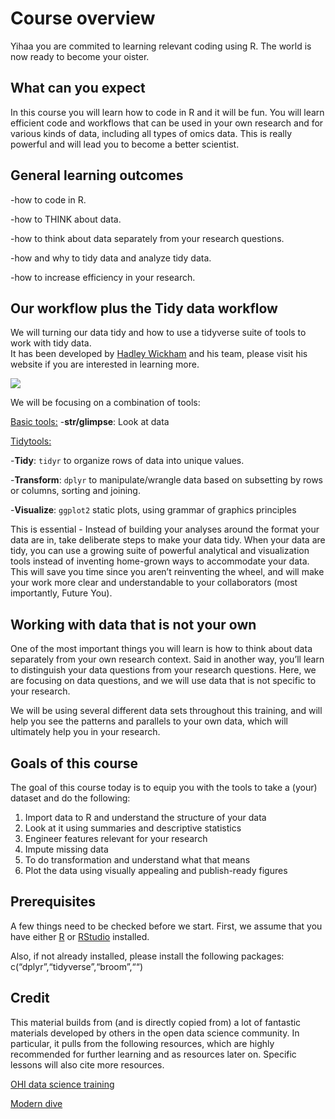 # Course overview {#overview}

Yihaa you are commited to learning relevant coding using R. The world is now ready to become your oister.

## What can you expect

In this course you will learn how to code in R and it will be fun. You will learn efficient code and workflows that can be used in your own research and for various kinds of data, including all types of omics data. This is really powerful and will lead you to become a better scientist.

## General learning outcomes

-how to code in R.

-how to THINK about data.

-how to think about data separately from your research questions.

-how and why to tidy data and analyze tidy data.

-how to increase efficiency in your research.

## Our workflow plus the Tidy data workflow

We will turning our data tidy and how to use a tidyverse suite of tools to work with tidy data.\
It has been developed by [Hadley Wickham](https://hadley.nz/) and his team, please visit his website if you are interested in learning more.

![](https://ohi-science.org/data-science-training/img/r4ds_data-science.png)

We will be focusing on a combination of tools:

<u>Basic tools:</u> -**str/glimpse**: Look at data

<u>Tidytools:</u>

\-**Tidy**: `tidyr` to organize rows of data into unique values.

\-**Transform**: `dplyr` to manipulate/wrangle data based on subsetting by rows or columns, sorting and joining.

\-**Visualize**: `ggplot2` static plots, using grammar of graphics principles

This is essential - Instead of building your analyses around the format your data are in, take deliberate steps to make your data tidy. When your data are tidy, you can use a growing suite of powerful analytical and visualization tools instead of inventing home-grown ways to accommodate your data. This will save you time since you aren't reinventing the wheel, and will make your work more clear and understandable to your collaborators (most importantly, Future You).

## Working with data that is not your own

One of the most important things you will learn is how to think about data separately from your own research context. Said in another way, you'll learn to distinguish your data questions from your research questions. Here, we are focusing on data questions, and we will use data that is not specific to your research.

We will be using several different data sets throughout this training, and will help you see the patterns and parallels to your own data, which will ultimately help you in your research.

## Goals of this course

The goal of this course today is to equip you with the tools to take a (your) dataset and do the following:

1.  Import data to R and understand the structure of your data
2.  Look at it using summaries and descriptive statistics
3.  Engineer features relevant for your research
4.  Impute missing data
5.  To do transformation and understand what that means
6.  Plot the data using visually appealing and publish-ready figures

## Prerequisites

A few things need to be checked before we start. First, we assume that you have either [R](https://cloud.r-project.org/) or [RStudio](https://www.rstudio.com/products/rstudio/download/) installed.

Also, if not already installed, please install the following packages: c("dplyr","tidyverse","broom","")

## Credit

This material builds from (and is directly copied from) a lot of fantastic materials developed by others in the open data science community. In particular, it pulls from the following resources, which are highly recommended for further learning and as resources later on. Specific lessons will also cite more resources.

[OHI data science training](https://ohi-science.org/data-science-training/overview.html)

[Modern dive](https://moderndive.netlify.app/1-getting-started)
